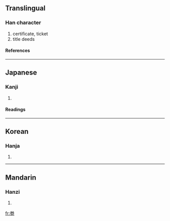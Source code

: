 {{see|券}}

==Translingual==
===Han character===
{{Han char|rad=力|as=06|sn=8|four=|canj=火手大尸 (FQKS)}}
# certificate, ticket
# title deeds
====References====
{{Han ref|kx=0147.080|dkj=02330|dj=0331.170|hdz=10370.060|uh=52B5|ud=21173}}
----
==Japanese==
===Kanji===
{{ja-kanji|grade=|rs=力06}}
# {{defn|Japanese}} 
====Readings====
{{ja-readings|on=[[けん]] (ken), [[げん]] (gen)|kun=[[つかる]] (tsukaru)}}
----
==Korean==
===Hanja===
{{ko-hanja|hangeul=권|rv=gwon|mr=kwŏn}}
# {{defn|Korean}}
----
==Mandarin==
===Hanzi===
{{cmn-hanzi|pin=[[juàn]] (juan4)|wg=chüan<sup>4</sup>}}
# {{defn|Mandarin}}

[[fr:劵]]